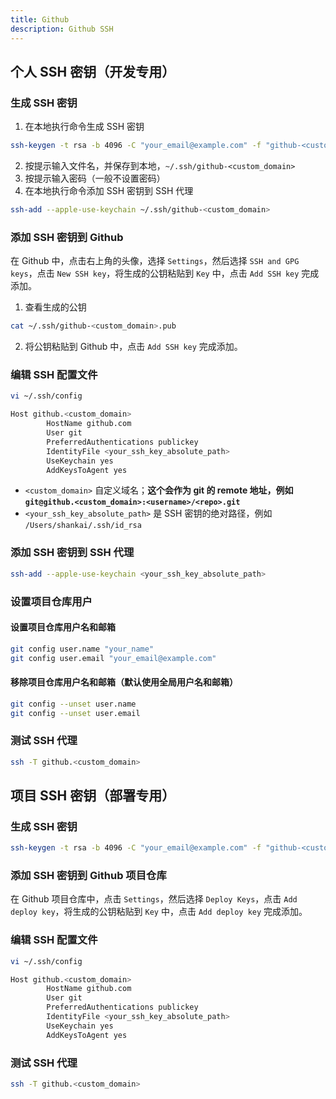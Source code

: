 ```yaml
---
title: Github
description: Github SSH
---
```

 
## 个人 SSH 密钥（开发专用）

### 生成 SSH 密钥

1. 在本地执行命令生成 SSH 密钥
```bash
ssh-keygen -t rsa -b 4096 -C "your_email@example.com" -f "github-<custom_domain>"
```

2. 按提示输入文件名，并保存到本地，`~/.ssh/github-<custom_domain>`
3. 按提示输入密码（一般不设置密码）
4. 在本地执行命令添加 SSH 密钥到 SSH 代理
```bash
ssh-add --apple-use-keychain ~/.ssh/github-<custom_domain>
```

### 添加 SSH 密钥到 Github

在 Github 中，点击右上角的头像，选择 `Settings`，然后选择 `SSH and GPG keys`，点击 `New SSH key`，将生成的公钥粘贴到 `Key` 中，点击 `Add SSH key` 完成添加。

1. 查看生成的公钥
```bash
cat ~/.ssh/github-<custom_domain>.pub
```

2. 将公钥粘贴到 Github 中，点击 `Add SSH key` 完成添加。

### 编辑 SSH 配置文件

```bash
vi ~/.ssh/config
```

```bash
Host github.<custom_domain>
        HostName github.com
        User git
        PreferredAuthentications publickey
        IdentityFile <your_ssh_key_absolute_path>
        UseKeychain yes
        AddKeysToAgent yes
```

- `<custom_domain>` 自定义域名；**这个会作为 git 的 remote 地址，例如 `git@github.<custom_domain>:<username>/<repo>.git`**
- `<your_ssh_key_absolute_path>` 是 SSH 密钥的绝对路径，例如 `/Users/shankai/.ssh/id_rsa`


### 添加 SSH 密钥到 SSH 代理

```bash
ssh-add --apple-use-keychain <your_ssh_key_absolute_path>
```

### 设置项目仓库用户

#### 设置项目仓库用户名和邮箱

```bash
git config user.name "your_name"
git config user.email "your_email@example.com"
```

#### 移除项目仓库用户名和邮箱（默认使用全局用户名和邮箱）

```bash
git config --unset user.name
git config --unset user.email
```

### 测试 SSH 代理

```bash
ssh -T github.<custom_domain>
```

## 项目 SSH 密钥（部署专用）

### 生成 SSH 密钥

```bash
ssh-keygen -t rsa -b 4096 -C "your_email@example.com" -f "github-<custom_domain>"
```

### 添加 SSH 密钥到 Github 项目仓库

在 Github 项目仓库中，点击 `Settings`，然后选择 `Deploy Keys`，点击 `Add deploy key`，将生成的公钥粘贴到 `Key` 中，点击 `Add deploy key` 完成添加。

### 编辑 SSH 配置文件

```bash
vi ~/.ssh/config
```

```bash
Host github.<custom_domain>
        HostName github.com
        User git
        PreferredAuthentications publickey
        IdentityFile <your_ssh_key_absolute_path>
        UseKeychain yes
        AddKeysToAgent yes
```

### 测试 SSH 代理

```bash
ssh -T github.<custom_domain>
```